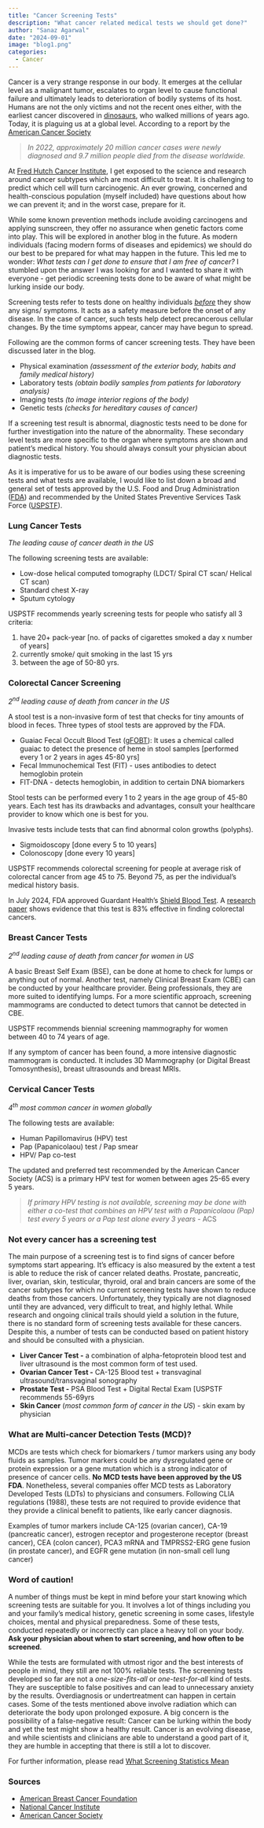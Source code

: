 ```yaml
---
title: "Cancer Screening Tests"
description: "What cancer related medical tests we should get done?"
author: "Sanaz Agarwal"
date: "2024-09-01"
image: "blog1.png"
categories:
  - Cancer
---
```


Cancer is a very strange response in our body. It emerges at the cellular level as a malignant tumor, escalates to organ level to cause functional failure and ultimately leads to deterioration of bodily systems of its host. Humans are not the only victims and not the recent ones either, with the earliest cancer discovered in [dinosaurs](https://www.thelancet.com/journals/lanonc/article/PIIS1470-2045(20)30171-6/abstract), who walked millions of years ago. Today, it is plaguing us at a global level. According to a report by the [American Cancer Society](https://www.cancer.org/content/dam/cancer-org/research/cancer-facts-and-statistics/global-cancer-facts-and-figures/global-cancer-facts-and-figures-2024.pdf)

> *In 2022, approximately 20 million cancer cases were newly diagnosed and 9.7 million people died from the disease worldwide.*

At [Fred Hutch Cancer Institute](https://www.fredhutch.org/en.html), I get exposed to the science and research around cancer subtypes which are most difficult to treat. It is challenging to predict which cell will turn carcinogenic. An ever growing, concerned and health-conscious population (myself included) have questions about how we can prevent it; and in the worst case, prepare for it.

While some known prevention methods include avoiding carcinogens and applying sunscreen, they offer no assurance when genetic factors come into play. This will be explored in another blog in the future. As modern individuals (facing modern forms of diseases and epidemics) we should do our best to be prepared for what may happen in the future. This led me to wonder: *What tests can I get done to ensure that I am free of cancer?* I stumbled upon the answer I was looking for and I wanted to share it with everyone - get periodic screening tests done to be aware of what might be lurking inside our body.

Screening tests refer to tests done on healthy individuals [*before*]{.underline} they show any signs/ symptoms. It acts as a safety measure before the onset of any disease. In the case of cancer, such tests help detect precancerous cellular changes. By the time symptoms appear, cancer may have begun to spread.

Following are the common forms of cancer screening tests. They have been discussed later in the blog.

-   Physical examination *(assessment of the exterior body, habits and family medical history)*
-   Laboratory tests *(obtain bodily samples from patients for laboratory analysis)*
-   Imaging tests *(to image interior regions of the body)*
-   Genetic tests *(checks for hereditary causes of cancer)*

If a screening test result is abnormal, diagnostic tests need to be done for further investigation into the nature of the abnormality. These secondary level tests are more specific to the organ where symptoms are shown and patient’s medical history. You should always consult your physician about diagnostic tests.

As it is imperative for us to be aware of our bodies using these screening tests and what tests are available, I would like to list down a broad and general set of tests approved by the U.S. Food and Drug Administration ([FDA](https://www.fda.gov/)) and recommended by the United States Preventive Services Task Force ([USPSTF](https://www.uspreventiveservicestaskforce.org)).

### Lung Cancer Tests

*The leading cause of cancer death in the US*

The following screening tests are available:

-   Low-dose helical computed tomography (LDCT/ Spiral CT scan/ Helical CT scan)
-   Standard chest X-ray
-   Sputum cytology

USPSTF recommends yearly screening tests for people who satisfy all 3 criteria:

1.  have 20+ pack-year \[no. of packs of cigarettes smoked a day x number of years\]
2.  currently smoke/ quit smoking in the last 15 yrs
3.  between the age of 50-80 yrs.

### Colorectal Cancer Screening

*2^nd^ leading cause of death from cancer in the US*

A stool test is a non-invasive form of test that checks for tiny amounts of blood in feces. Three types of stool tests are approved by the FDA.

-   Guaiac Fecal Occult Blood Test ([gFOBT](https://colorectalcancer.org/screening-prevention/screening-methods/other-screening-methods/guaiac-fecal-occult-blood-test)): It uses a chemical called guaiac to detect the presence of heme in stool samples \[performed every 1 or 2 years in ages 45-80 yrs\]
-   Fecal Immunochemical Test (FIT) - uses antibodies to detect hemoglobin protein
-   FIT-DNA - detects hemoglobin, in addition to certain DNA biomarkers

Stool tests can be performed every 1 to 2 years in the age group of 45-80 years. Each test has its drawbacks and advantages, consult your healthcare provider to know which one is best for you.

Invasive tests include tests that can find abnormal colon growths (polyphs).

-   Sigmoidoscopy \[done every 5 to 10 years\]
-   Colonoscopy \[done every 10 years\]

USPSTF recommends colorectal screening for people at average risk of colorectal cancer from age 45 to 75. Beyond 75, as per the individual’s medical history basis.

In July 2024, FDA approved Guardant Health’s [Shield Blood Test](https://shieldcancerscreen.com/). A [research paper](https://www.nejm.org/doi/full/10.1056/NEJMoa2304714) shows evidence that this test is 83% effective in finding colorectal cancers.


### Breast Cancer Tests

*2^nd^ leading cause of death from cancer for women in US*

A basic Breast Self Exam (BSE), can be done at home to check for lumps or anything out of normal. Another test, namely Clinical Breast Exam (CBE) can be conducted by your healthcare provider. Being professionals, they are more suited to identifying lumps. For a more scientific approach, screening mammograms are conducted to detect tumors that cannot be detected in CBE.

USPSTF recommends biennial screening mammography for women between 40 to 74 years of age.

If any symptom of cancer has been found, a more intensive diagnostic mammogram is conducted. It includes 3D Mammography (or Digital Breast Tomosynthesis), breast ultrasounds and breast MRIs.

### Cervical Cancer Tests

*4^th^ most common cancer in women globally*

The following tests are available:

-   Human Papillomavirus (HPV) test
-   Pap (Papanicolaou) test / Pap smear
-   HPV/ Pap co-test

The updated and preferred test recommended by the American Cancer Society (ACS) is a primary HPV test for women between ages 25-65 every 5 years.

> *If primary HPV testing is not available, screening may be done with either a co-test that combines an HPV test with a Papanicolaou (Pap) test every 5 years or a Pap test alone every 3 years* - ACS


### Not every cancer has a screening test

The main purpose of a screening test is to find signs of cancer before symptoms start appearing. It’s efficacy is also measured by the extent a test is able to reduce the risk of cancer related deaths. Prostate, pancreatic, liver, ovarian, skin, testicular, thyroid, oral and brain cancers are some of the cancer subtypes for which no current screening tests have shown to reduce deaths from those cancers. Unfortunately, they typically are not diagnosed until they are advanced, very difficult to treat, and highly lethal. While research and ongoing clinical trails should yield a solution in the future, there is no standard form of screening tests available for these cancers. Despite this, a number of tests can be conducted based on patient history and should be consulted with a physician.

-   **Liver Cancer Test -** a combination of alpha-fetoprotein blood test and liver ultrasound is the most common form of test used.
-   **Ovarian Cancer Test -** CA-125 Blood test + transvaginal ultrasound/transvaginal sonography
-   **Prostate Test -** PSA Blood Test + Digital Rectal Exam \[USPSTF recommends 55-69yrs
-   **Skin Cancer** (*most common form of cancer in the US*) - skin exam by physician

### What are Multi-cancer Detection Tests (MCD)?

MCDs are tests which check for biomarkers / tumor markers using any body fluids as samples. Tumor markers could be any dysregulated gene or protein expression or a gene mutation which is a strong indicator of presence of cancer cells. **No MCD tests have been approved by the US FDA**. Nonetheless, several companies offer MCD tests as Laboratory Developed Tests (LDTs) to physicians and consumers. Following CLIA regulations (1988), these tests are not required to provide evidence that they provide a clinical benefit to patients, like early cancer diagnosis.

Examples of tumor markers include CA-125 (ovarian cancer), CA-19 (pancreatic cancer), estrogen receptor and progesterone receptor (breast cancer), CEA (colon cancer), PCA3 mRNA and TMPRSS2-ERG gene fusion (in prostate cancer), and EGFR gene mutation (in non-small cell lung cancer)

### Word of caution!

A number of things must be kept in mind before your start knowing which screening tests are suitable for you. It involves a lot of things including you and your family’s medical history, genetic screening in some cases, lifestyle choices, mental and physical preparedness. Some of these tests, conducted repeatedly or incorrectly can place a heavy toll on your body. **Ask your physician about when to start screening, and how often to be screened**.

While the tests are formulated with utmost rigor and the best interests of people in mind, they still are not 100% reliable tests. The screening tests developed so far are not a *one-size-fits-all* or *one-test-for-all* kind of tests. They are susceptible to false positives and can lead to unnecessary anxiety by the results. Overdiagnosis or undertreatment can happen in certain cases. Some of the tests mentioned above involve radiation which can deteriorate the body upon prolonged exposure. A big concern is the possibility of a false-negative result: Cancer can be lurking within the body and yet the test might show a healthy result. Cancer is an evolving disease, and while scientists and clinicians are able to understand a good part of it, they are humble in accepting that there is still a lot to discover.

For further information, please read [What Screening Statistics Mean](https://www.cancer.gov/about-cancer/screening/research/what-screening-statistics-mean)

### Sources

-   [American Breast Cancer Foundation](https://www.abcf.org/)
-   [National Cancer Institute](https://www.cancer.gov/)
-   [American Cancer Society](https://www.cancer.org/cancer/cervical-cancer/detection-diagnosis-staging/cervical-cancer-screening-guidelines.html)
